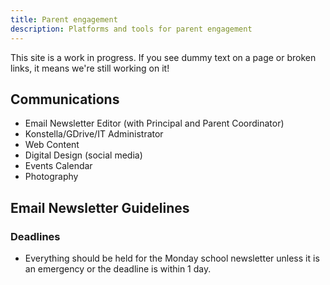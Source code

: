```yaml
---
title: Parent engagement 
description: Platforms and tools for parent engagement
---
```


<Callout>

This site is a work in progress. If you see dummy text on a page or broken links, it means we're still working on it!

</Callout>

## Communications

* Email Newsletter Editor (with Principal and Parent Coordinator)
* Konstella/GDrive/IT Administrator
* Web Content
* Digital Design (social media)
* Events Calendar
* Photography

## Email Newsletter Guidelines

### Deadlines

* Everything should be held for the Monday school newsletter unless it is an emergency or the deadline is within 1 day.